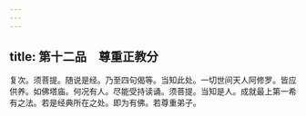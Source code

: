 ```yaml
---
---
---
```

title: 第十二品　尊重正教分
---




复次。须菩提。随说是经。乃至四句偈等。当知此处。一切世间天人阿修罗。皆应供养。如佛塔庙。何况有人。尽能受持读诵。须菩提。当知是人。成就最上第一希有之法。若是经典所在之处。即为有佛。若尊重弟子。